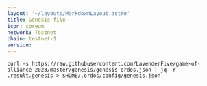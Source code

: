 ```yaml
---
layout: '~/layouts/MarkdownLayout.astro'
title: Genesis file
icon: coreum
network: Testnet
chain: testnet-1
version: 
---
```

```
curl -s https://raw.githubusercontent.com/LavenderFive/game-of-alliance-2023/master/genesis/genesis-ordos.json | jq -r .result.genesis > $HOME/.ordos/config/genesis.json
```